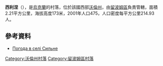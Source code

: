 {{coord|51|22|30|N|24|1|40|E|scale:30000|display=title}}

'''西利涅'''（{{lang-uk|Сильне}}），是[[烏克蘭|烏克蘭]]的村落，位於該國西部[[沃倫州|沃倫州]]，由[[留波姆區|留波姆區]]負責管轄，面積2.21平方公里，海拔高度173米，2001年人口475，人口密度每平方公里214.93人。

==參考資料==
* [http://weather.in.ua/ua/volynskaja/23804 Погода в селі Сильне] {{Wayback|url=http://weather.in.ua/ua/volynskaja/23804 |date=20111219110241 }}

[[Category:沃倫州村落|Category:沃倫州村落]]
[[Category:留波姆區村落|Category:留波姆區村落]]


{{Volyn-geo-stub}}